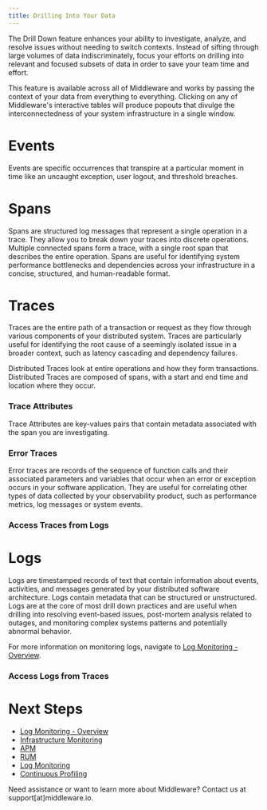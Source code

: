 ```yaml
---
title: Drilling Into Your Data
---
```


The Drill Down feature enhances your ability to investigate, analyze, and resolve issues without needing to switch contexts. Instead of sifting through large volumes of data indiscriminately, focus your efforts on drilling into relevant and focused subsets of data in order to save your team time and effort.

This feature is available across all of Middleware and works by passing the context of your data from everything to everything. Clicking on any of Middleware's interactive tables will produce popouts that divulge the interconnectedness of your system infrastructure in a single window.

# Events

Events are specific occurrences that transpire at a particular moment in time like an uncaught exception, user logout, and threshold breaches. 

# Spans

Spans are structured log messages that represent a single operation in a trace. They allow you to break down your traces into discrete operations. Multiple connected spans form a trace, with a single root span that describes the entire operation. Spans are useful for identifying system performance bottlenecks and dependencies across your infrastructure in a concise, structured, and human-readable format.

# Traces

Traces are the entire path of a transaction or request as they flow through various components of your distributed system. Traces are particularly useful for identifying the root cause of a seemingly isolated issue in a broader context, such as latency cascading and dependency failures. 

Distributed Traces look at entire operations and how they form transactions. Distributed Traces are composed of spans, with a start and end time and location where they occur.

### Trace Attributes

Trace Attributes are key-values pairs that contain metadata associated with the span you are investigating.

### Error Traces

Error traces are records of the sequence of function calls and their associated parameters and variables that occur when an error or exception occurs in your software application. They are useful for correlating other types of data collected by your observability product, such as performance metrics, log messages or system events. 

### Access Traces from Logs

# Logs

Logs are timestamped records of text that contain information about events, activities, and messages generated by your distributed software architecture. Logs contain metadata that can be structured or unstructured. Logs are at the core of most drill down practices and are useful when drilling into resolving event-based issues, post-mortem analysis related to outages, and monitoring complex systems patterns and potentially abnormal behavior.

<Note> For more information on monitoring logs, navigate to [Log Monitoring - Overview](). </Note>

### Access Logs from Traces

# Next Steps

- [Log Monitoring - Overview]()
- [Infrastructure Monitoring]()
- [APM]()
- [RUM]()
- [Log Monitoring]()
- [Continuous Profiling]()

<Note> Need assistance or want to learn more about Middleware? Contact us at support[at]middleware.io. </Note>